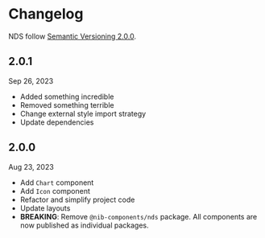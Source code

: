 # Changelog

NDS follow [Semantic Versioning 2.0.0](https://semver.org/).

## 2.0.1

Sep 26, 2023

- Added something incredible
- Removed something terrible
- Change external style import strategy
- Update dependencies

## 2.0.0

Aug 23, 2023

- Add `Chart` component
- Add `Icon` component
- Refactor and simplify project code
- Update layouts
- **BREAKING**: Remove `@nib-components/nds` package. All components are now published as individual packages.
